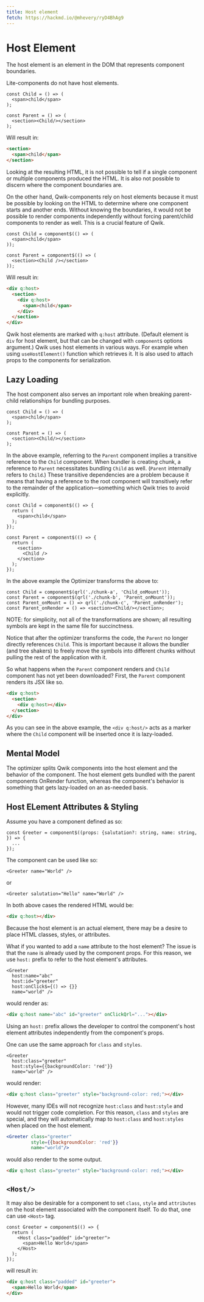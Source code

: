 ```yaml
---
title: Host element
fetch: https://hackmd.io/@mhevery/ryD4BhAg9
---
```


# Host Element

The host element is an element in the DOM that represents component boundaries.

Lite-components do not have host elements.

```tsx
const Child = () => (
  <span>child</span>
);

const Parent = () => (
  <section><Child/></section>
);
```

Will result in:

```html
<section>
  <span>child</span>
</section>
```

Looking at the resulting HTML, it is not possible to tell if a single component or multiple components produced the HTML. It is also not possible to discern where the component boundaries are.

On the other hand, Qwik-components rely on host elements because it must be possible by looking on the HTML to determine where one component starts and another ends. Without knowing the boundaries, it would not be possible to render components independently without forcing parent/child components to render as well. This is a crucial feature of Qwik.

```tsx
const Child = component$(() => (
  <span>child</span>
));

const Parent = component$(() => (
  <section><Child /></section>
));
```

Will result in:

```html
<div q:host>
  <section>
    <div q:host>
      <span>child</span>
    </div>
  </section>
</div>
```

Qwik host elements are marked with `q:host` attribute. (Default element is `div` for host element, but that can be changed with `component$` options argument.) Qwik uses host elements in various ways. For example when using `useHostElement()` function which retrieves it. It is also used to attach props to the components for serialization.

## Lazy Loading

The host component also serves an important role when breaking parent-child relationships for bundling purposes.

```tsx
const Child = () => (
  <span>child</span>
);

const Parent = () => (
  <section><Child/></section>
);
```

In the above example, referring to the `Parent` component implies a transitive reference to the `Child` component. When bundler is creating chunk, a reference to `Parent` necessitates bundling `Child` as well. (`Parent` internally refers to `Child`.) These transitive dependencies are a problem because it means that having a reference to the root component will transitively refer to the remainder of the application—something which Qwik tries to avoid explicitly.

```tsx
const Child = component$(() => {
  return (
    <span>child</span>
  );
});

const Parent = component$(() => {
  return (
    <section>
      <Child />
    </section>
  );
});
```

In the above example the Optimizer transforms the above to:

```tsx
const Child = component$(qrl('./chunk-a', 'Child_onMount'));
const Parent = component$(qrl('./chunk-b', 'Parent_onMount'));
const Parent_onMount = () => qrl('./chunk-c', 'Parent_onRender');
const Parent_onRender = () => <section><Child/></section>;
```

NOTE: for simplicity, not all of the transformations are shown; all resulting symbols are kept in the same file for succinctness.

Notice that after the optimizer transforms the code, the `Parent` no longer directly references `Child`. This is important because it allows the bundler (and tree shakers) to freely move the symbols into different chunks without pulling the rest of the application with it.

So what happens when the `Parent` component renders and `Child` component has not yet been downloaded? First, the `Parent` component renders its JSX like so.

```html
<div q:host>
  <section>
    <div q:host></div>
  </section>
</div>
```

As you can see in the above example, the `<div q:host/>` acts as a marker where the `Child` component will be inserted once it is lazy-loaded.

## Mental Model

The optimizer splits Qwik components into the host element and the behavior of the component. The host element gets bundled with the parent components OnRender function, whereas the component's behavior is something that gets lazy-loaded on an as-needed basis.

## Host ELement Attributes & Styling

Assume you have a component defined as so:

```tsx
const Greeter = component$((props: {salutation?: string, name: string, }) => {
  ...
});
```

The component can be used like so:

```tsx
<Greeter name="World" />
```

or

```tsx
<Greeter salutation="Hello" name="World" />
```

In both above cases the rendered HTML would be:

```html
<div q:host></div>
```

Because the host element is an actual element, there may be a desire to place HTML classes, styles, or attributes.

What if you wanted to add a `name` attribute to the host element? The issue is that the `name` is already used by the component props. For this reason, we use `host:` prefix to refer to the host element's attributes.

```tsx
<Greeter 
  host:name="abc" 
  host:id="greeter" 
  host:onClick$={() => {}} 
  name="world" />
```

would render as:

```html
<div q:host name="abc" id="greeter" onClickQrl="..."></div>
```

Using an `host:` prefix allows the developer to control the component's host element attributes independently from the component's props.

One can use the same approach for `class` and `styles`.

```tsx
<Greeter
  host:class="greeter"
  host:style={{backgroundColor: 'red'}}
  name="world" />
```

would render:

```html
<div q:host class="greeter" style="background-color: red;"></div>
```

However, many IDEs will not recognize `host:class` and `host:style` and would not trigger code completion. For this reason, `class` and `styles` are special, and they will automatically map to `host:class` and `host:styles` 
when placed on the host element.

```jsx
<Greeter class="greeter"
         style={{backgroundColor: 'red'}}
         name="world"/>
```

would also render to the some output.

```html
<div q:host class="greeter" style="background-color: red;"></div>
```

## `<Host/>`

It may also be desirable for a component to set `class`, `style` and `attributes` on the host element associated with the component itself. To do that, one can use `<Host>` tag.

```tsx
const Greeter = component$(() => {
  return (
    <Host class="padded" id="greeter">
      <span>Hello World</span>
    </Host>
  );
});
```

will result in:

```html
<div q:host class="padded" id="greeter">
  <span>Hello World</span>
</div>
```
